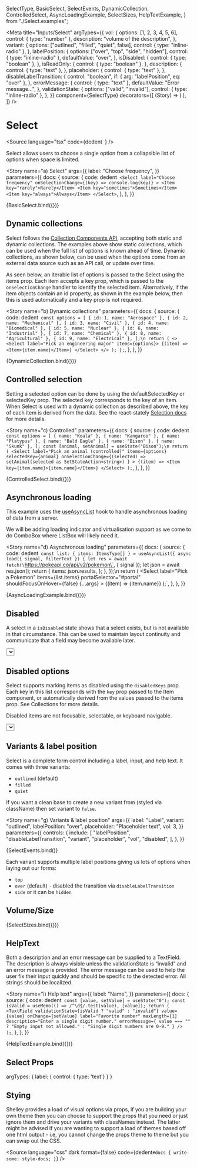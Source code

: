   SelectType,
  BasicSelect,
  SelectEvents,
  DynamicCollection,
  ControlledSelect,
  AsyncLoadingExample,
  SelectSizes,
  HelpTextExample,
} from "./Select.examples";

<Meta
  title="Inputs/Select"
  argTypes={{
    vol: {
      options: [1, 2, 3, 4, 5, 6],
      control: { type: "number" },
      description: "volume of the description",
    },
    variant: {
      options: ["outlined", "filled", "quiet", false],
      control: { type: "inline-radio" },
    },
    labelPosition: {
      options: ["over", "top", "side", "hidden"],
      control: { type: "inline-radio" },
      defaultValue: "over",
    },
    isDisabled: {
      control: { type: "boolean" },
    },
    isReadOnly: {
      control: { type: "boolean" },
    },
    description: {
      control: { type: "text" },
    },
    placeholder: {
      control: { type: "text" },
    },
    disableLabelTransition: {
      control: "boolean",
      if: { arg: "labelPosition", eq: "over" },
    },
    errorMessage: {
      control: { type: "text" },
      defaultValue: "Error message...",
    },
    validationState: {
      options: ["valid", "invalid"],
      control: { type: "inline-radio" },
    },
  }}
  component={SelectType}
  decorators={[
    (Story) => (
      <StoryGrid maxWidth={250}>
        <Story />
      </StoryGrid>
    ),
  ]}
/>

# Select

<Source
  language="tsx"
  code={dedent`
  `}
/>

Select allows users to choose a single option from a collapsible list of options when space is limited.

<Story
  name="a) Select"
  args={{
    label: "Choose frequency",
  }}
  parameters={{
    docs: {
      source: {
        code: dedent`
    <Select
      label="Choose frequency"
      onSelectionChange={(key) => console.log(key)}
    >
      <Item key="rarely">Rarely</Item>
      <Item key="sometimes">Sometimes</Item>
      <Item key="always">Always</Item>
    </Select>`,
      },
    },
  }}
>
  {BasicSelect.bind({})}
</Story>

<Source language="tsx" id="inputs-select--a-select" />

## Dynamic collections

Select follows the [Collection Components API](https://react-spectrum.adobe.com/react-stately/collections.html), accepting both static and dynamic collections. The examples above show static collections, which can be used when the full list of options is known ahead of time. Dynamic collections, as shown below, can be used when the options come from an external data source such as an API call, or update over time.

As seen below, an iterable list of options is passed to the Select using the items prop. Each item accepts a key prop, which is passed to the `onSelectionChange` handler to identify the selected item. Alternatively, if the item objects contain an id property, as shown in the example below, then this is used automatically and a key prop is not required.

<Story
  name="b) Dynamic collections"
  parameters={{
    docs: {
      source: {
        code: dedent`
  const options = [
    { id: 1, name: "Aerospace" },
    { id: 2, name: "Mechanical" },
    { id: 3, name: "Civil" },
    { id: 4, name: "Biomedical" },
    { id: 5, name: "Nuclear" },
    { id: 6, name: "Industrial" },
    { id: 7, name: "Chemical" },
    { id: 8, name: "Agricultural" },
    { id: 9, name: "Electrical" },
  ];\n
  return (
    <>
      <Select label="Pick an engineering major" items={options}>
        {(item) => <Item>{item.name}</Item>}
      </Select>
    </>
  );
};`,
      },
    },
  }}
>
  {DynamicCollection.bind({})}
</Story>

<Source language="tsx" id="inputs-select--b-dynamic-collections" />

## Controlled selection

Setting a selected option can be done by using the defaultSelectedKey or selectedKey prop. The selected key corresponds to the key of an item. When Select is used with a dynamic collection as described above, the key of each item is derived from the data. See the react-stately [Selection docs](https://react-spectrum.adobe.com/react-stately/selection.html) for more details.

<Story
  name="c) Controlled"
  parameters={{
    docs: {
      source: {
        code: dedent`
  const options = [
    { name: "Koala" },
    { name: "Kangaroo" },
    { name: "Platypus" },
    { name: "Bald Eagle" },
    { name: "Bison" },
    { name: "Skunk" },
  ];
  const [animal, setAnimal] = useState("Bison");\n
  return (
    <Select
      label="Pick an animal (controlled)"
      items={options}
      selectedKey={animal}
      onSelectionChange={(selected) =>
        setAnimal(selected as SetStateAction<string>)
      }
    >
      {(item) => <Item key={item.name}>{item.name}</Item>}
    </Select>
  );`,
      },
    },
  }}
>
  {ControlledSelect.bind({})}
</Story>

<Source language="tsx" id="inputs-select--c-controlled" />

## Asynchronous loading

This example uses the [useAsyncList](https://react-spectrum.adobe.com/react-stately/useAsyncList.html) hook to handle asynchronous loading of data from a server.

We will be adding loading indicator and virtualisation support as we come to do ComboBox where ListBox will likely need it.

<Story
  name="d) Asynchronous loading"
  parameters={{
    docs: {
      source: {
        code: dedent`
  const list: { items: ItemsType[] } = useAsyncList({
    async load({ signal, filterText }) {
      let res = await fetch(\`https://pokeapi.co/api/v2/pokemon\`, { signal });
      let json = await res.json();
      return {
        items: json.results,
      };
    },
  });\n
  return (
    <Select
      label="Pick a Pokemon"
      items={list.items}
      portalSelector="#portal"
      shouldFocusOnHover={false}
      {...args}
    >
      {(item) => <Item key={item.name}>{item.name}</Item>}
    </Select>
  );`,
      },
    },
  }}
>
  {AsyncLoadingExample.bind({})}
</Story>

<Source language="tsx" id="inputs-select--d-asynchronous-loading" />

## Disabled

A select in a `isDisabled` state shows that a select exists, but is not available in that circumstance. This can be used to maintain layout continuity and communicate that a field may become available later.

<Story name="e) Disabled">
  <Select label="Choose frequency" portalSelector="#portal" isDisabled>
    <Item key="rarely">Rarely</Item>
    <Item key="sometimes">Sometimes</Item>
    <Item key="always">Always</Item>
  </Select>
</Story>

<Source language="tsx" id="inputs-select--e-disabled" />

## Disabled options

Select supports marking items as disabled using the `disabledKeys` prop. Each key in this list corresponds with the `key` prop passed to the Item component, or automatically derived from the values passed to the items prop. See Collections for more details.

Disabled items are not focusable, selectable, or keyboard navigable.

<Story name="f) Disabled options">
  <Select
    portalSelector="#portal"
    label="Favorite Animal"
    disabledKeys={["cat", "kangaroo"]}
  >
    <Item key="red panda">Red Panda</Item>
    <Item key="cat">Cat</Item>
    <Item key="dog">Dog</Item>
    <Item key="aardvark">Aardvark</Item>
    <Item key="kangaroo">Kangaroo</Item>
    <Item key="snake">Snake</Item>
  </Select>
</Story>

<Source language="tsx" id="inputs-select--f-disabled-options" />

## Variants &amp; label position

Select is a complete form control including a label, input, and help text. It comes with three variants:

- `outlined` (default)
- `filled`
- `quiet`

If you want a clean base to create a new variant from (styled via className) then set variant to `false`.

<Story
  name="g) Variants &amp; label position"
  args={{
    label: "Label",
    variant: "outlined",
    labelPosition: "over",
    placeholder: "Placeholder text",
    vol: 3,
  }}
  parameters={{
    controls: {
      include: [
        "labelPosition",
        "disableLabelTransition",
        "variant",
        "placeholder",
        "vol",
        "disabled",
      ],
    },
  }}
>
  {SelectEvents.bind()}
</Story>

<ArgsTable story="g) Variants &amp; label position" />

Each variant supports multiple label positions giving us lots of options when laying out our forms:

- `top`
- `over` (default) - disabled the transition via `disableLabelTransition`
- `side`
  or it can be `hidden`

## Volume/Size

<Canvas>
  <Story
    name="h) Volume / Size"
    args={{
      variant: "outlined",
      labelPosition: "side",
      disableLabelTransition: false,
    }}
    argTypes={{
      backgroundColor: {
        control: "color",
        table: {
          category: "Colors",
          // Assigns the argTypes to a specific subcategory
          subcategory: "Button colors",
        },
      },
    }}
  >
    {SelectSizes.bind({})}
  </Story>
</Canvas>

## HelpText

Both a description and an error message can be supplied to a TextField. The description is always visible unless the validationState is “invalid” and an error message is provided. The error message can be used to help the user fix their input quickly and should be specific to the detected error. All strings should be localized.

<Story
  name="i) Help text"
  args={{
    label: "Name",
  }}
  parameters={{
    docs: {
      source: {
        code: dedent`
  const [value, setValue] = useState("0");
  const isValid = useMemo(() => /^\d$/.test(value), [value]);
  return (
    <TextField
      validationState={isValid ? "valid" : "invalid"}
      value={value}
      onChange={setValue}
      label="Favorite number"
      maxLength={1}
      description="Enter a single digit number."
      errorMessage={
        value === ""
          ? "Empty input not allowed."
          : "Single digit numbers are 0-9."
      }
    />
  );`,
      },
    },
  }}
>
  {HelpTextExample.bind({})}
</Story>

<Source language="tsx" id="inputs-select--i-help-text" />

## Select Props

<ArgsTable of={SelectType} />

argTypes: { label: { control: { type: 'text'} } }

## Stying

Shelley provides a load of visual options via props, if you are building your own theme then you can choose to support the props that you need or just ignore them and drive your variants with classNames instead. The latter might be advised if you are wanting to support a load of themes based off one html output - i.e, you cannot change the props theme to theme but you can swap out the CSS.

<Source
  language="css"
  dark
  format={false}
  code={dedent`
    #docs {
      write-some: style-docs;
    }
  `}
/>
